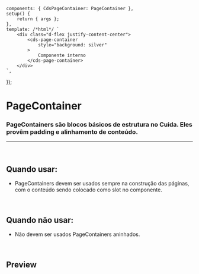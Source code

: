 
<Meta of={PageContainerStories} />

	components: { CdsPageContainer: PageContainer },
	setup() {
		return { args };
	},
	template: /*html*/ `
		<div class="d-flex justify-content-center">
			<cds-page-container
				style="background: silver"
			>
				Componente interno
			</cds-page-container>
		</div>
	`,
});

# PageContainer

### PageContainers são blocos básicos de estrutura no Cuida. Eles provêm padding e alinhamento de conteúdo.

***

<br />

## Quando usar:

* PageContainers devem ser usados sempre na construção das páginas, com o conteúdo sendo colocado como slot no componente.

<br />

## Quando não usar:

* Não devem ser usados PageContainers aninhados.

<br />

## Preview

<Canvas>
  <Story of={PageContainerStories.PageContainer} />
</Canvas>

<Controls />
